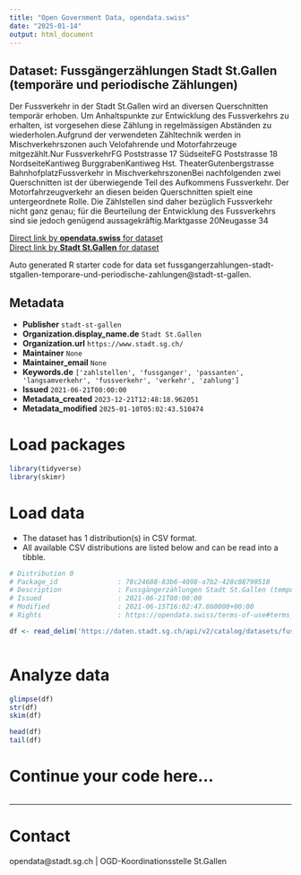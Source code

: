 ```yaml
---
title: "Open Government Data, opendata.swiss"
date: "2025-01-14"
output: html_document
---
```


## Dataset: Fussgängerzählungen Stadt St.Gallen (temporäre und periodische Zählungen)

Der Fussverkehr in der Stadt St.Gallen wird an diversen Querschnitten temporär erhoben. Um Anhaltspunkte zur Entwicklung des Fussverkehrs zu erhalten, ist vorgesehen diese Zählung in regelmässigen Abständen zu wiederholen.Aufgrund der verwendeten Zähltechnik werden in Mischverkehrszonen auch Velofahrende und Motorfahrzeuge mitgezählt.Nur FussverkehrFG Poststrasse 17 SüdseiteFG Poststrasse 18 NordseiteKantiweg BurggrabenKantiweg Hst. TheaterGutenbergstrasse BahnhofplatzFussverkehr in MischverkehrszonenBei nachfolgenden zwei Querschnitten ist der überwiegende Teil des Aufkommens Fussverkehr. Der Motorfahrzeugverkehr an diesen beiden Querschnitten spielt eine untergeordnete Rolle. Die Zählstellen sind daher bezüglich Fussverkehr nicht ganz genau; für die Beurteilung der Entwicklung des Fussverkehrs sind sie jedoch genügend aussagekräftig.Marktgasse 20Neugasse 34

[Direct link by **opendata.swiss** for dataset](https://opendata.swiss/de/dataset/fussgangerzahlungen-stadt-st-gallen-temporare-und-periodische-zahlungen)<br>
[Direct link by **Stadt St.Gallen** for dataset](https://daten.stadt.sg.ch/explore/dataset/fussgangerzahlungen-stadt-stgallen-temporare-und-periodische-zahlungen/)

Auto generated R starter code for data set fussgangerzahlungen-stadt-stgallen-temporare-und-periodische-zahlungen@stadt-st-gallen.

## Metadata

- **Publisher** `stadt-st-gallen`
- **Organization.display_name.de** `Stadt St.Gallen`
- **Organization.url** `https://www.stadt.sg.ch/`
- **Maintainer** `None`
- **Maintainer_email** `None`
- **Keywords.de** `['zahlstellen', 'fussganger', 'passanten', 'langsamverkehr', 'fussverkehr', 'verkehr', 'zahlung']`
- **Issued** `2021-06-21T00:00:00`
- **Metadata_created** `2023-12-21T12:48:18.962051`
- **Metadata_modified** `2025-01-10T05:02:43.510474`


# Load packages

```r

library(tidyverse)
library(skimr)

```

# Load data

-   The dataset has 1 distribution(s) in CSV format.
-   All available CSV distributions are listed below and can be read into a tibble.

```r

# Distribution 0
# Package_id               : 78c24688-83b6-4098-a7b2-428c08790518
# Description              : Fussgängerzählungen Stadt St.Gallen (temporäre und periodische Zählungen) (csv)
# Issued                   : 2021-06-21T00:00:00
# Modified                 : 2021-06-15T16:02:47.860000+00:00
# Rights                   : https://opendata.swiss/terms-of-use#terms_by

df <- read_delim('https://daten.stadt.sg.ch/api/v2/catalog/datasets/fussgangerzahlungen-stadt-stgallen-temporare-und-periodische-zahlungen/exports/csv?use_labels=true')



```

# Analyze data

```r

glimpse(df)
str(df)
skim(df)

head(df)
tail(df)

```

# Continue your code here...

```r

```

------------------------------------------------------------------------

# Contact

opendata@stadt.sg.ch | OGD-Koordinationsstelle St.Gallen
